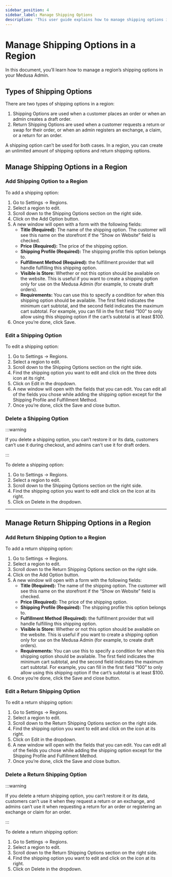 ```yaml
---
sidebar_position: 4
sidebar_label: Manage Shipping Options
description: 'This user guide explains how to manage shipping options in a region on the Medusa admin.'
---
```



# Manage Shipping Options in a Region

In this document, you’ll learn how to manage a region’s shipping options in your Medusa Admin.

## Types of Shipping Options

There are two types of shipping options in a region:

1. Shipping Options are used when a customer places an order or when an admin creates a draft order.
2. Return Shipping Options are used when a customer requests a return or swap for their order, or when an admin registers an exchange, a claim, or a return for an order.

A shipping option can’t be used for both cases. In a region, you can create an unlimited amount of shipping options and return shipping options.

## Manage Shipping Options in a Region

### Add Shipping Option to a Region

To add a shipping option:

1. Go to Settings → Regions.
2. Select a region to edit.
3. Scroll down to the Shipping Options section on the right side.
4. Click on the Add Option button.
5. A new window will open with a form with the following fields:
    - **Title (Required):** The name of the shipping option. The customer will see this name on the storefront if the “Show on Website” field is checked.
    - **Price (Required):** The price of the shipping option.
    - **Shipping Profile (Required):** The shipping profile this option belongs to.
    - **Fulfillment Method (Required):** the fulfillment provider that will handle fulfilling this shipping option.
    - **Visible is Store:** Whether or not this option should be available on the website. This is useful if you want to create a shipping option only for use on the Medusa Admin (for example, to create draft orders).
    - **Requirements:** You can use this to specify a condition for when this shipping option should be available. The first field indicates the minimum cart subtotal, and the second field indicates the maximum cart subtotal. For example, you can fill in the first field “100” to only allow using this shipping option if the cart’s subtotal is at least $100.
6. Once you’re done, click Save.

### Edit a Shipping Option

To edit a shipping option:

1. Go to Settings → Regions.
2. Select a region to edit.
3. Scroll down to the Shipping Options section on the right side.
4. Find the shipping option you want to edit and click on the three dots icon at its right.
5. Click on Edit in the dropdown.
6. A new window will open with the fields that you can edit. You can edit all of the fields you chose while adding the shipping option except for the Shipping Profile and Fulfillment Method.
7. Once you’re done, click the Save and close button.

### Delete a Shipping Option

:::warning

If you delete a shipping option, you can’t restore it or its data, customers can’t use it during checkout, and admins can’t use it for draft orders.

:::

To delete a shipping option:

1. Go to Settings → Regions.
2. Select a region to edit.
3. Scroll down to the Shipping Options section on the right side.
4. Find the shipping option you want to edit and click on the <UiIcon lightIcon="https://res.cloudinary.com/dza7lstvk/image/upload/v1667999308/Medusa%20Docs/UI%20Icons/1ordBC6_ssysel.png" darkIcon="https://res.cloudinary.com/dza7lstvk/image/upload/v1667999326/Medusa%20Docs/UI%20Icons/dSwWYBH_stzgoi.png" alt="three dots" /> icon at its right.
5. Click on Delete in the dropdown.

---

## Manage Return Shipping Options in a Region

### Add Return Shipping Option to a Region

To add a return shipping option:

1. Go to Settings → Regions.
2. Select a region to edit.
3. Scroll down to the Return Shipping Options section on the right side.
4. Click on the Add Option button.
5. A new window will open with a form with the following fields:
    - **Title (Required):** The name of the shipping option. The customer will see this name on the storefront if the “Show on Website” field is checked.
    - **Price (Required):** The price of the shipping option.
    - **Shipping Profile (Required):** The shipping profile this option belongs to.
    - **Fulfillment Method (Required):** the fulfillment provider that will handle fulfilling this shipping option.
    - **Visible is Store:** Whether or not this option should be available on the website. This is useful if you want to create a shipping option only for use on the Medusa Admin (for example, to create draft orders).
    - **Requirements:** You can use this to specify a condition for when this shipping option should be available. The first field indicates the minimum cart subtotal, and the second field indicates the maximum cart subtotal. For example, you can fill in the first field “100” to only allow using this shipping option if the cart’s subtotal is at least $100.
6. Once you’re done, click the Save and close button.

### Edit a Return Shipping Option

To edit a return shipping option:

1. Go to Settings → Regions.
2. Select a region to edit.
3. Scroll down to the Return Shipping Options section on the right side.
4. Find the shipping option you want to edit and click on the <UiIcon lightIcon="https://res.cloudinary.com/dza7lstvk/image/upload/v1667999308/Medusa%20Docs/UI%20Icons/1ordBC6_ssysel.png" darkIcon="https://res.cloudinary.com/dza7lstvk/image/upload/v1667999326/Medusa%20Docs/UI%20Icons/dSwWYBH_stzgoi.png" alt="three dots" /> icon at its right.
5. Click on Edit in the dropdown.
6. A new window will open with the fields that you can edit. You can edit all of the fields you chose while adding the shipping option except for the Shipping Profile and Fulfillment Method.
7. Once you’re done, click the Save and close button.

### Delete a Return Shipping Option

:::warning

If you delete a return shipping option, you can’t restore it or its data, customers can’t use it when they request a return or an exchange, and admins can’t use it when requesting a return for an order or registering an exchange or claim for an order.

:::

To delete a return shipping option:

1. Go to Settings → Regions.
2. Select a region to edit.
3. Scroll down to the Return Shipping Options section on the right side.
4. Find the shipping option you want to edit and click on the <UiIcon lightIcon="https://res.cloudinary.com/dza7lstvk/image/upload/v1667999308/Medusa%20Docs/UI%20Icons/1ordBC6_ssysel.png" darkIcon="https://res.cloudinary.com/dza7lstvk/image/upload/v1667999326/Medusa%20Docs/UI%20Icons/dSwWYBH_stzgoi.png" alt="three dots" /> icon at its right.
5. Click on Delete in the dropdown.
